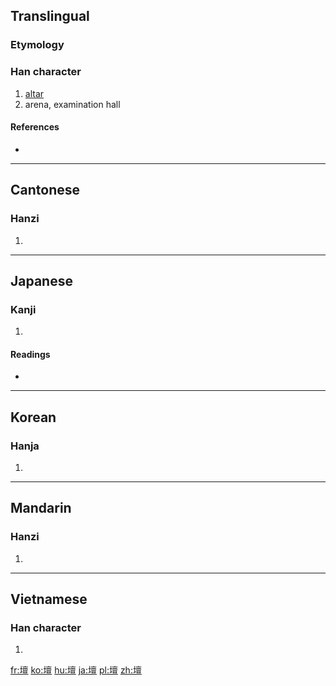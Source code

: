 {{also|坛}}
==Translingual==

===Etymology===
{{Han compound|土|亶|c1=s|c2=p|ls=psc}}

===Han character===
{{Han char|rn=32|rad=土|as=13|sn=16|four=4011<sub>6</sub>|canj=土卜田一 (GYWM)}}

# [[altar]]
# arena, examination hall

====References====
* {{Han ref|kx=0240.220|dkj=05528|dj=0480.080|hdz=10492.120|uh=58C7|ud=22727|bh=BEC2|bd=48834}}

----

==Cantonese==

===Hanzi===
{{yue-hanzi|jyut=|y=taan4|sim=坛}}

# {{defn|Cantonese|sort=土13}}

----

==Japanese==

===Kanji===
{{ja-kanji|grade=c|rs=土13}}

# {{defn|Japanese|sort=土13}}

====Readings====
* {{ja-readings|on=[[だん]] (dan), [[たん]] (tan)|kun=[[ば]] (ba), [[ところ]] (tokoro), [[たいら]] (taira)}}

----

==Korean==

===Hanja===
{{ko-hanja|hangeul=단|rv=dan|mr=tan}}

# {{defn|Korean|sort=土13}}

----

==Mandarin==

===Hanzi===
{{cmn-hanzi|sim=坛|pin=[[tán]] ([[tan2]])|wg=t'an<sup>2</sup>}}

# {{defn|Mandarin|sort=土13}}

----

==Vietnamese==

===Han character===
{{vi-hantu|[[đàn]], [[đườn]]|rs=土13}}

# {{defn|Vietnamese|sort=土13}}

[[fr:壇]]
[[ko:壇]]
[[hu:壇]]
[[ja:壇]]
[[pl:壇]]
[[zh:壇]]